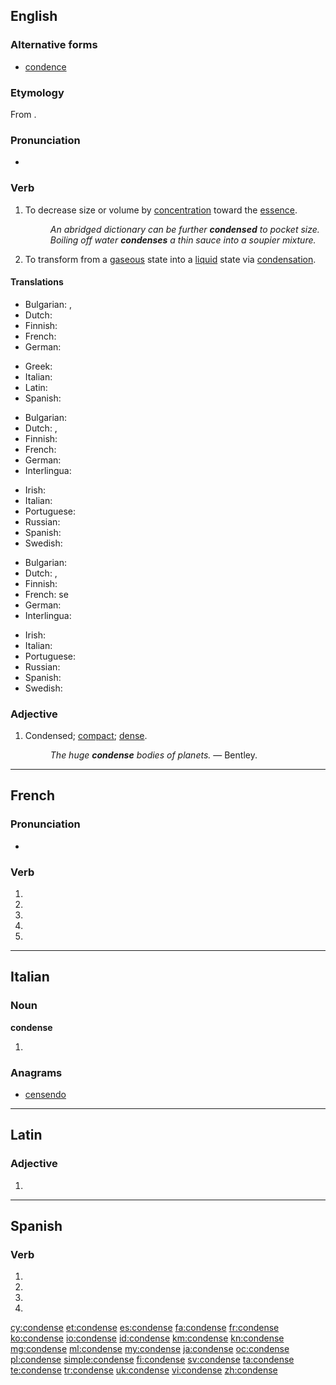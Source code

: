 {{also|condensé}}
==English==

===Alternative forms===
* [[condence]]

===Etymology===
From {{etyl|la|en}} {{term|condensare|lang=la}}.

===Pronunciation===
* {{audio|En-us-condense.ogg|Audio (US)}}

===Verb===
{{en-verb|condenses|condensing|condensed}}

# {{transitive}} To decrease size or volume by [[concentration]] toward the [[essence]].
#: ''An abridged dictionary can be further '''condensed''' to pocket size.''
#: ''Boiling off water '''condenses''' a thin sauce into a soupier mixture.''
# {{intransitive|chemistry}} To transform from a [[gas]]eous state into a [[liquid]] state via [[condensation]].

====Translations====
{{trans-top|to decrease size or volume}}
* Bulgarian: {{t|bg|сгъстявам}},  {{t|bg|концентрирам}}
* Dutch: {{t-|nl|verdichten}}
* Finnish: {{t+|fi|tiivistää}}
* French: {{t+|fr|condenser}}
* German: {{t+|de|kondensieren}}
{{trans-mid}}
* Greek: {{t|el|συμπυκνώνω|tr=sympyknóno|sc=Grek}}
* Italian: {{t-|it|condensare}}
* Latin: {{t-|la|condensare}}
* Spanish: {{t-|es|condensar}}
{{trans-bottom}}

{{trans-top|to transform something into a liquid}}
* Bulgarian: {{t+|bg|втечнявам}}
* Dutch: {{t-|nl|condenseren}}, {{t+|nl|neerslaan}}
* Finnish: {{t+|fi|tiivistyä}}
* French: {{t+|fr|condenser}}
* German: {{t+|de|kondensieren}}
* Interlingua: {{t|ia|condensar}}
{{trans-mid}}
* Irish: {{t|ga|comhdhlúthaigh}}
* Italian: {{t-|it|condensare}}
* Portuguese: {{t+|pt|condensar}}
* Russian: {{t|ru|конденсироваться|tr=kondensirovat'sja}}
* Spanish: {{t-|es|condensar}}
* Swedish: {{t|sv|kondensera}}
{{trans-bottom}}

{{trans-top|to be transformed into a liquid}}
* Bulgarian: {{t|bg|втечнявам се}}
* Dutch: {{t-|nl|condenseren}}, {{t+|nl|neerslaan}}
* Finnish: {{t+|fi|tiivistyä}}
* French: se {{t|fr|condenser}}
* German: {{t+|de|kondensieren}}
* Interlingua: {{t|ia|condensar}}
{{trans-mid}}
* Irish: {{t|ga|comhdhlúthaigh}}
* Italian: {{t-|it|condensarsi}}
* Portuguese: {{t+|pt|condensar}}
* Russian: {{t|ru|конденсироваться|tr=kondensirovat'sja}}
* Spanish: {{t-|es|condensar}}
* Swedish: {{t|sv|kondensera}}
{{trans-bottom}}

===Adjective===
{{en-adj}}

# {{archaic}} Condensed; [[compact]]; [[dense]].
#: ''The huge '''condense''' bodies of planets.'' &mdash; Bentley.

----

==French==

===Pronunciation===
* {{homophones|condensent|condenses}}

===Verb===
{{fr-verb form}}

# {{conjugation of|condenser||1|s|pres|ind|lang=fr}}
# {{conjugation of|condenser||3|s|pres|ind|lang=fr}}
# {{conjugation of|condenser||1|s|pres|sub|lang=fr}}
# {{conjugation of|condenser||3|s|pres|sub|lang=fr}}
# {{conjugation of|condenser||2|s|imp|lang=fr}}

----

==Italian==

===Noun===
'''condense''' {{f}}

# {{plural of|condensa|lang=it}}

===Anagrams===
* [[censendo#Italian|censendo]]

----

==Latin==

===Adjective===
{{la-adj-form|condense}}

# {{inflection of|condensus|condensus|voc|m|s|lang=la}}

----

==Spanish==

===Verb===
{{es-verb-form|condensar}}

# {{es-verb form of|ending=ar|mood=imperative|pers=2|formal=yes|number=singular|[[condensar]]}}
# {{es-verb form of|ending=ar|mood=subjunctive|tense=present|pers=1|number=singular|[[condensar]]}}
# {{es-verb form of|ending=ar|mood=subjunctive|tense=present|pers=2|formal=yes|number=singular|[[condensar]]}}
# {{es-verb form of|ending=ar|mood=subjunctive|tense=present|pers=3|number=singular|[[condensar]]}}

[[cy:condense]]
[[et:condense]]
[[es:condense]]
[[fa:condense]]
[[fr:condense]]
[[ko:condense]]
[[io:condense]]
[[id:condense]]
[[km:condense]]
[[kn:condense]]
[[mg:condense]]
[[ml:condense]]
[[my:condense]]
[[ja:condense]]
[[oc:condense]]
[[pl:condense]]
[[simple:condense]]
[[fi:condense]]
[[sv:condense]]
[[ta:condense]]
[[te:condense]]
[[tr:condense]]
[[uk:condense]]
[[vi:condense]]
[[zh:condense]]